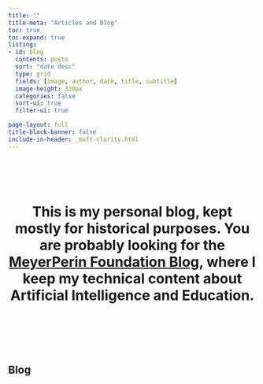 ```yaml
---
title: ""
title-meta: "Articles and Blog"
toc: true
toc-expand: true
listing:
- id: blog
  contents: posts
  sort: "date desc"
  type: grid
  fields: [image, author, date, title, subtitle]
  image-height: 320px
  categories: false
  sort-ui: true
  filter-ui: true

page-layout: full
title-block-banner: false
include-in-header: _msft-clarity.html
---
```


<p>&nbsp;</p>
<p>&nbsp;</p>
<p>&nbsp;</p>

<center>
<span style="font-weight:700;font-size:28px">
This is my personal blog, kept mostly for historical purposes. You are probably looking for the [MeyerPerin Foundation Blog](https://meyerperin.org/), where I keep my technical content about Artificial Intelligence and Education.
</span>
</center>

<p>&nbsp;</p>
<p>&nbsp;</p>
<p>&nbsp;</p>

## Blog

:::{#blog}
:::

<!--- <hr><p>You can also find me on <a rel="me" href="https://data-folks.masto.host/@lucasmeyer">Mastodon</a></p>. --->
